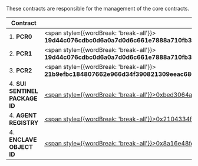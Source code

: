 These contracts are responsible for the management of the core contracts.  



|   Contract    | Testnet.                                                                                                           |
|---------------|--------------------------------------------------------------------------------------------------------------------| 
| 1. **PCR0**   |<span style={{wordBreak: 'break-all'}}> **19d44c076cdbc0d6a0a7d0d6c661e7888a710fb324c56b54d678a0ae0fc9bf41be4b45c07f4010a21f34f518bd1407d1**</span>|
| 2. **PCR1**   |<span style={{wordBreak: 'break-all'}}> **19d44c076cdbc0d6a0a7d0d6c661e7888a710fb324c56b54d678a0ae0fc9bf41be4b45c07f4010a21f34f518bd1407d1**</span>|
| 3. **PCR2**   |<span style={{wordBreak: 'break-all'}}> **21b9efbc184807662e966d34f390821309eeac6802309798826296bf3e8bec7c10edb30948c90ba67310f7b964fc500a**</span>|
| 4. **SUI SENTINEL PACKAGE ID**   |[<span style={{wordBreak: 'break-all'}}>0xbed3064a1e527e283e0cc66fffde00e47bd659ae13114375037a8dc3c9d1bd73</span>](https://testnet.suivision.xyz/package/0xbed3064a1e527e283e0cc66fffde00e47bd659ae13114375037a8dc3c9d1bd73) |
| 4. **AGENT REGISTRY**   |[<span style={{wordBreak: 'break-all'}}>0x2104334fc03a35f766468068234ca295cb3d0e81f6abae5fd92a24245a870a3d</span>](https://testnet.suivision.xyz/object/0x2104334fc03a35f766468068234ca295cb3d0e81f6abae5fd92a24245a870a3d) |
| 4. **ENCLAVE OBJECT ID**   |[<span style={{wordBreak: 'break-all'}}>0x8a16e48fe92b7a491457d991fcd9b32c4608f7d32eb6bdec1036808421f9e4da</span>](https://testnet.suivision.xyz/object/0x8a16e48fe92b7a491457d991fcd9b32c4608f7d32eb6bdec1036808421f9e4da) |

